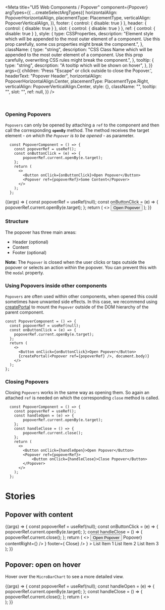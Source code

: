 
<Meta
  title="UI5 Web Components / Popover"
  component={Popover}
  argTypes={{
    ...createSelectArgTypes({
      horizontalAlign: PopoverHorizontalAlign,
      placementType: PlacementType,
      verticalAlign: PopoverVerticalAlign,
    }),
    footer: { control: { disable: true } },
    header: { control: { disable: true } },
    slot: { control: { disable: true } },
    ref: { control: { disable: true } },
    style: {
      type: CSSProperties,
      description:
        "Element style which will be appended to the most outer element of a component. Use this prop carefully, some css properties might break the component.",
    },
    className: {
      type: "string",
      description:
        "CSS Class Name which will be appended to the most outer element of a component. Use this prop carefully, overwriting CSS rules might break the component.",
    },
    tooltip: {
      type: "string",
      description: "A tooltip which will be shown on hover",
    },
  }}
  args={{
    children: 'Press "Escape" or click outside to close the Popover.',
    headerText: "Popover Header",
    horizontalAlign: PopoverHorizontalAlign.Center,
    placementType: PlacementType.Right,
    verticalAlign: PopoverVerticalAlign.Center,
    style: {},
    className: "",
    tooltip: "",
    slot: "",
    ref: null,
  }}
/>

<DocsHeader />

<br />

### Opening Popovers

`Popovers` can only be opened by attaching a `ref` to the component and then call the corresponding **`openBy`** method. The method receives the target element - _on which the `Popover` is to be opened_ - as parameter.

```JSX
  const PopoverComponent = () => {
    const popoverRef = useRef();
    const onButtonClick = (e) => {
        popoverRef.current.openBy(e.target);
    };
    return (
      <>
        <Button onClick={onButtonClick}>Open Popover</Button>
        <Popover ref={popoverRef}>Some Content</Popover>
      </>
    );
  };
```

<Canvas>
  <Story name="Default">
    {(args) => {
      const popoverRef = useRef(null);
      const onButtonClick = (e) => {
        popoverRef.current.openBy(e.target);
      };
      return (
        <>
          <Button onClick={onButtonClick}>Open Popover</Button>
          <Popover {...args} ref={popoverRef} />
        </>
      );
    }}
  </Story>
</Canvas>

<ArgsTable story="Default" />

<div
  style={{
    fontFamily: "var(--sapFontFamily)",
    fontSize: "var(--sapFontSize)",
    color: "var(--sapTextColor)",
  }}
>
  <h3>Structure</h3>
  The popover has three main areas:
  <ul>
    <li>Header (optional)</li>
    <li>Content</li>
    <li>Footer (optional)</li>
  </ul>
  <b>Note:</b> The <code>Popover</code> is closed when the user clicks or taps outside
  the popover or selects an action within the popover. You can prevent this with
  the <code>modal</code> property.
</div>

### Using Popovers inside other components

`Popovers` are often used within other components, when opened this could sometimes have unwanted side effects.
In this case, we recommend using [createPortal](https://reactjs.org/docs/portals.html) to mount the `Popover` outside of the DOM hierarchy of the parent component.

```JSX
const PopoverComponent = () => {
  const popoverRef = useRef(null);
  const onButtonClick = (e) => {
    popoverRef.current.openBy(e.target);
  };
  return (
    <>
      <Button onClick={onButtonClick}>Open Popover</Button>
      {createPortal(<Popover ref={popoverRef} />, document.body)}
    </>
  );
};
```

### Closing Popovers

Closing `Popovers` works in the same way as opening them. So again an attached `ref` is needed on which the corresponding `close` method is called.

```JSX
  const PopoverComponent = () => {
    const popoverRef = useRef();
    const handleOpen = (e) => {
        popoverRef.current.openBy(e.target);
    };
    const handleClose = () => {
        popoverRef.current.close();
    };
    return (
      <>
        <Button onClick={handleOpen}>Open Popover</Button>
        <Popover ref={popoverRef}>
            <Button onClick={handleClose}>Close Popover</Button>
        </Popover>
      </>
    );
  };
```

# Stories

## Popover with content

<Canvas>
  <Story name="with content">
    {(args) => {
      const popoverRef = useRef(null);
      const onButtonClick = (e) => {
        popoverRef.current.openBy(e.target);
      };
      const handleClose = () => {
        popoverRef.current.close();
      };
      return (
        <>
          <Button onClick={onButtonClick}>Open Popover</Button>
          <Popover
            {...args}
            ref={popoverRef}
            header={
              <Bar
                contentMiddle={<Title>Popover</Title>}
                contentRight={<Icon name="settings" />}
              />
            }
            footer={
              <Bar
                contentRight={<Button onClick={handleClose}>Close</Button>}
              />
            }
          >
            <List style={{ width: "200px" }}>
              <StandardListItem info="3">List Item 1</StandardListItem>
              <StandardListItem info="2">List Item 2</StandardListItem>
              <StandardListItem info="1">List Item 3</StandardListItem>
            </List>
          </Popover>
        </>
      );
    }}
  </Story>
</Canvas>

## Popover: open on hover

Hover over the `MicroBarChart` to see a more detailed view.

<Canvas>
  <Story name="open on hover">
    {(args) => {
      const popoverRef = useRef(null);
      const handleOpen = (e) => {
        popoverRef.current.openBy(e.target);
      };
      const handleClose = () => {
        popoverRef.current.close();
      };
      return (
        <>
          <div
            onMouseEnter={handleOpen}
            onMouseLeave={handleClose}
            style={{ width: "120px" }}
          >
            <MicroBarChart
              style={{ height: "70px" }}
              dimension={{
                accessor: "name",
              }}
              measure={{
                accessor: "data",
              }}
              dataset={[
                {
                  name: "January",
                  data: 100,
                },
                {
                  name: "February",
                  data: 300,
                },
                {
                  name: "March",
                  data: 530,
                },
              ]}
            />
          </div>
          <Popover {...args} ref={popoverRef} headerText="Detailed Chart View">
            <BarChart
              style={{ height: "400px", width: "300px" }}
              dimensions={[
                {
                  accessor: "name",
                },
              ]}
              measures={[
                {
                  accessor: "data",
                },
              ]}
              dataset={[
                {
                  name: "January",
                  data: 100,
                },
                {
                  name: "February",
                  data: 300,
                },
                {
                  name: "March",
                  data: 530,
                },
                {
                  name: "April",
                  data: 450,
                },
                {
                  name: "May",
                  data: 420,
                },
                {
                  name: "June",
                  data: 455,
                },
                {
                  name: "July",
                  data: 300,
                },
                {
                  name: "August",
                  data: 70,
                },
                {
                  name: "September",
                  data: 220,
                },
                {
                  name: "October",
                  data: 350,
                },
                {
                  name: "November",
                  data: 415,
                },
                {
                  name: "December",
                  data: 350,
                },
              ]}
            />
          </Popover>
        </>
      );
    }}
  </Story>
</Canvas>
